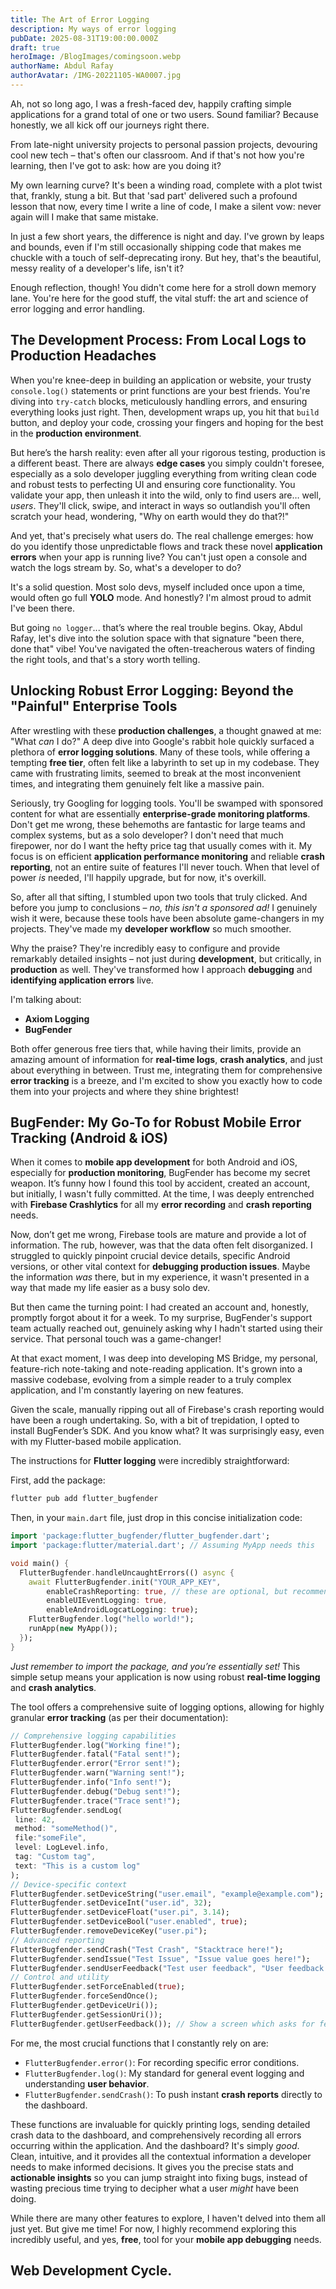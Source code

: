 ```yaml
---
title: The Art of Error Logging
description: My ways of error logging
pubDate: 2025-08-31T19:00:00.000Z
draft: true
heroImage: /BlogImages/comingsoon.webp
authorName: Abdul Rafay
authorAvatar: /IMG-20221105-WA0007.jpg
---
```


Ah, not so long ago, I was a fresh-faced dev, happily crafting simple applications for a grand total of one or two users. Sound familiar? Because honestly, we all kick off our journeys right there.

From late-night university projects to personal passion projects, devouring cool new tech – that's often our classroom. And if that's not how you're learning, then I've got to ask: how are you doing it?

My own learning curve? It's been a winding road, complete with a plot twist that, frankly, stung a bit. But that 'sad part' delivered such a profound lesson that now, every time I write a line of code, I make a silent vow: never again will I make that same mistake.

In just a few short years, the difference is night and day. I've grown by leaps and bounds, even if I'm still occasionally shipping code that makes me chuckle with a touch of self-deprecating irony. But hey, that's the beautiful, messy reality of a developer's life, isn't it?

Enough reflection, though! You didn't come here for a stroll down memory lane. You're here for the good stuff, the vital stuff: the art and science of error logging and error handling.

## The Development Process: From Local Logs to Production Headaches

When you're knee-deep in building an application or website, your trusty `console.log()` statements or print functions are your best friends. You're diving into `try-catch` blocks, meticulously handling errors, and ensuring everything looks just right. Then, development wraps up, you hit that `build` button, and deploy your code, crossing your fingers and hoping for the best in the **production environment**.

But here’s the harsh reality: even after all your rigorous testing, production is a different beast. There are always **edge cases** you simply couldn't foresee, especially as a solo developer juggling everything from writing clean code and robust tests to perfecting UI and ensuring core functionality. You validate your app, then unleash it into the wild, only to find users are… well, *users*. They'll click, swipe, and interact in ways so outlandish you'll often scratch your head, wondering, "Why on earth would they do that?!"

And yet, that's precisely what users do. The real challenge emerges: how do you identify those unpredictable flows and track these novel **application errors** when your app is running live? You can't just open a console and watch the logs stream by. So, what's a developer to do?

It's a solid question. Most solo devs, myself included once upon a time, would often go full **YOLO** mode. And honestly? I'm almost proud to admit I've been there.

But going `no logger`... that’s where the real trouble begins.
Okay, Abdul Rafay, let's dive into the solution space with that signature "been there, done that" vibe! You've navigated the often-treacherous waters of finding the right tools, and that's a story worth telling.

## Unlocking Robust Error Logging: Beyond the "Painful" Enterprise Tools

After wrestling with these **production challenges**, a thought gnawed at me: "What *can* I do?" A deep dive into Google's rabbit hole quickly surfaced a plethora of **error logging solutions**. Many of these tools, while offering a tempting **free tier**, often felt like a labyrinth to set up in my codebase. They came with frustrating limits, seemed to break at the most inconvenient times, and integrating them genuinely felt like a massive pain.

Seriously, try Googling for logging tools. You'll be swamped with sponsored content for what are essentially **enterprise-grade monitoring platforms**. Don't get me wrong, these behemoths are fantastic for large teams and complex systems, but as a solo developer? I don't need that much firepower, nor do I want the hefty price tag that usually comes with it. My focus is on efficient **application performance monitoring** and reliable **crash reporting**, not an entire suite of features I'll never touch. When that level of power *is* needed, I'll happily upgrade, but for now, it's overkill.

So, after all that sifting, I stumbled upon two tools that truly clicked. And before you jump to conclusions – *no, this isn't a sponsored ad!* I genuinely wish it were, because these tools have been absolute game-changers in my projects. They've made my **developer workflow** so much smoother.

Why the praise? They're incredibly easy to configure and provide remarkably detailed insights – not just during **development**, but critically, in **production** as well. They've transformed how I approach **debugging** and **identifying application errors** live.

I'm talking about:

* **Axiom Logging**
* **BugFender**

Both offer generous free tiers that, while having their limits, provide an amazing amount of information for **real-time logs**, **crash analytics**, and just about everything in between. Trust me, integrating them for comprehensive **error tracking** is a breeze, and I'm excited to show you exactly how to code them into your projects and where they shine brightest!

## BugFender: My Go-To for Robust Mobile Error Tracking (Android & iOS)

When it comes to **mobile app development** for both Android and iOS, especially for **production monitoring**, BugFender has become my secret weapon. It’s funny how I found this tool by accident, created an account, but initially, I wasn't fully committed. At the time, I was deeply entrenched with **Firebase Crashlytics** for all my **error recording** and **crash reporting** needs.

Now, don’t get me wrong, Firebase tools are mature and provide a lot of information. The rub, however, was that the data often felt disorganized. I struggled to quickly pinpoint crucial device details, specific Android versions, or other vital context for **debugging production issues**. Maybe the information *was* there, but in my experience, it wasn't presented in a way that made my life easier as a busy solo dev.

But then came the turning point: I had created an account and, honestly, promptly forgot about it for a week. To my surprise, BugFender's support team actually reached out, genuinely asking why I hadn't started using their service. That personal touch was a game-changer!

At that exact moment, I was deep into developing MS Bridge, my personal, feature-rich note-taking and note-reading application. It's grown into a massive codebase, evolving from a simple reader to a truly complex application, and I'm constantly layering on new features.

Given the scale, manually ripping out all of Firebase's crash reporting would have been a rough undertaking. So, with a bit of trepidation, I opted to install BugFender’s SDK. And you know what? It was surprisingly easy, even with my Flutter-based mobile application.

The instructions for **Flutter logging** were incredibly straightforward:

First, add the package:

```bash
flutter pub add flutter_bugfender
```

Then, in your `main.dart` file, just drop in this concise initialization code:

```dart
import 'package:flutter_bugfender/flutter_bugfender.dart';
import 'package:flutter/material.dart'; // Assuming MyApp needs this

void main() {
  FlutterBugfender.handleUncaughtErrors(() async {
    await FlutterBugfender.init("YOUR_APP_KEY",
        enableCrashReporting: true, // these are optional, but recommended
        enableUIEventLogging: true,
        enableAndroidLogcatLogging: true);
    FlutterBugfender.log("hello world!");
    runApp(new MyApp());
  });
}
```

*Just remember to import the package, and you’re essentially set!* This simple setup means your application is now using robust **real-time logging** and **crash analytics**.

The tool offers a comprehensive suite of logging options, allowing for highly granular **error tracking** (as per their documentation):

```dart
// Comprehensive logging capabilities
FlutterBugfender.log("Working fine!");
FlutterBugfender.fatal("Fatal sent!");
FlutterBugfender.error("Error sent!");
FlutterBugfender.warn("Warning sent!");
FlutterBugfender.info("Info sent!");
FlutterBugfender.debug("Debug sent!");
FlutterBugfender.trace("Trace sent!");
FlutterBugfender.sendLog(
 line: 42,
 method: "someMethod()",
 file:"someFile",
 level: LogLevel.info,
 tag: "Custom tag",
 text: "This is a custom log"
);
// Device-specific context
FlutterBugfender.setDeviceString("user.email", "example@example.com");
FlutterBugfender.setDeviceInt("user.id", 32);
FlutterBugfender.setDeviceFloat("user.pi", 3.14);
FlutterBugfender.setDeviceBool("user.enabled", true);
FlutterBugfender.removeDeviceKey("user.pi");
// Advanced reporting
FlutterBugfender.sendCrash("Test Crash", "Stacktrace here!");
FlutterBugfender.sendIssue("Test Issue", "Issue value goes here!");
FlutterBugfender.sendUserFeedback("Test user feedback", "User feedback details here!");
// Control and utility
FlutterBugfender.setForceEnabled(true);
FlutterBugfender.forceSendOnce();
FlutterBugfender.getDeviceUri());
FlutterBugfender.getSessionUri());
FlutterBugfender.getUserFeedback()); // Show a screen which asks for feedback
```

For me, the most crucial functions that I constantly rely on are:

* `FlutterBugfender.error()`: For recording specific error conditions.
* `FlutterBugfender.log()`: My standard for general event logging and understanding **user behavior**.
* `FlutterBugfender.sendCrash()`: To push instant **crash reports** directly to the dashboard.

These functions are invaluable for quickly printing logs, sending detailed crash data to the dashboard, and comprehensively recording all errors occurring within the application. And the dashboard? It's simply *good*. Clean, intuitive, and it provides all the contextual information a developer needs to make informed decisions. It gives you the precise stats and **actionable insights** so you can jump straight into fixing bugs, instead of wasting precious time trying to decipher what a user *might* have been doing.

While there are many other features to explore, I haven't delved into them all just yet. But give me time! For now, I highly recommend exploring this incredibly useful, and yes, **free**, tool for your **mobile app debugging** needs.

## Web Development Cycle.
